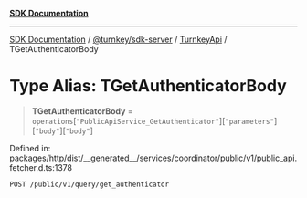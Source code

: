 [**SDK Documentation**](../../../../../README.mdx)

***

[SDK Documentation](../../../../../packages.mdx) / [@turnkey/sdk-server](../../../README.mdx) / [TurnkeyApi](../README.mdx) / TGetAuthenticatorBody

# Type Alias: TGetAuthenticatorBody

> **TGetAuthenticatorBody** = `operations`\[`"PublicApiService_GetAuthenticator"`\]\[`"parameters"`\]\[`"body"`\]\[`"body"`\]

Defined in: packages/http/dist/\_\_generated\_\_/services/coordinator/public/v1/public\_api.fetcher.d.ts:1378

`POST /public/v1/query/get_authenticator`
